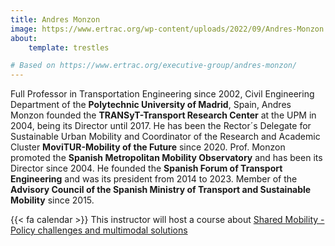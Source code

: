 ```yaml
---
title: Andres Monzon
image: https://www.ertrac.org/wp-content/uploads/2022/09/Andres-Monzon.jpg
about:
    template: trestles

# Based on https://www.ertrac.org/executive-group/andres-monzon/
---
```


Full Professor in Transportation Engineering since 2002, Civil Engineering Department of the **Polytechnic University of Madrid**, Spain, 
Andres Monzon founded the **TRANSyT-Transport Research Center** at the UPM in 2004, being its Director until 2017. 
He has been the Rector´s Delegate for Sustainable Urban Mobility and Coordinator of the Research and Academic Cluster 
**MoviTUR-Mobility of the Future** since 2020. Prof. Monzon promoted the **Spanish Metropolitan Mobility Observatory** 
and has been its Director since 2004. He founded the **Spanish Forum of Transport Engineering** and was its president from 2014 to 2023. 
Member of the **Advisory Council of the Spanish Ministry of Transport and Sustainable Mobility** since 2015.

<div class="alert alert-light">{{< fa calendar >}} This instructor will host a course about [Shared Mobility - Policy challenges and multimodal solutions](/courses/course1.html)</div>